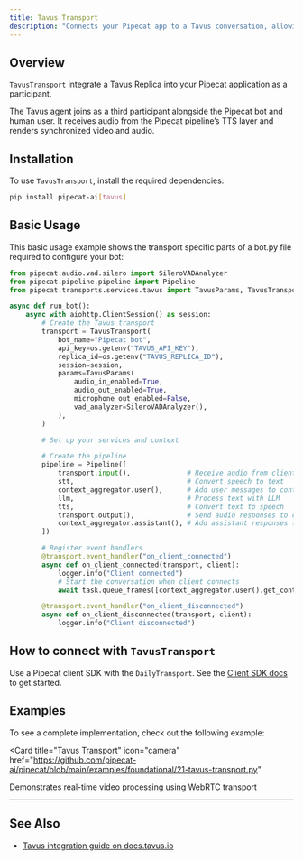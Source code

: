```yaml
---
title: Tavus Transport
description: "Connects your Pipecat app to a Tavus conversation, allowing the bot to join the same virtual room as the Tavus avatar and participants."
---
```


## Overview

`TavusTransport` integrate a Tavus Replica into your Pipecat application as a participant.

The Tavus agent joins as a third participant alongside the Pipecat bot and human user. It receives audio from the Pipecat pipeline’s TTS layer and renders synchronized video and audio.

## Installation

To use `TavusTransport`, install the required dependencies:

```bash
pip install pipecat-ai[tavus]
```

## Basic Usage

This basic usage example shows the transport specific parts of a bot.py file required to configure your bot:

```python
from pipecat.audio.vad.silero import SileroVADAnalyzer
from pipecat.pipeline.pipeline import Pipeline
from pipecat.transports.services.tavus import TavusParams, TavusTransport

async def run_bot():
    async with aiohttp.ClientSession() as session:
        # Create the Tavus transport
        transport = TavusTransport(
            bot_name="Pipecat bot",
            api_key=os.getenv("TAVUS_API_KEY"),
            replica_id=os.getenv("TAVUS_REPLICA_ID"),
            session=session,
            params=TavusParams(
                audio_in_enabled=True,
                audio_out_enabled=True,
                microphone_out_enabled=False,
                vad_analyzer=SileroVADAnalyzer(),
            ),
        )

        # Set up your services and context

        # Create the pipeline
        pipeline = Pipeline([
            transport.input(),              # Receive audio from client
            stt,                            # Convert speech to text
            context_aggregator.user(),      # Add user messages to context
            llm,                            # Process text with LLM
            tts,                            # Convert text to speech
            transport.output(),             # Send audio responses to client
            context_aggregator.assistant(), # Add assistant responses to context
        ])

        # Register event handlers
        @transport.event_handler("on_client_connected")
        async def on_client_connected(transport, client):
            logger.info("Client connected")
            # Start the conversation when client connects
            await task.queue_frames([context_aggregator.user().get_context_frame()])

        @transport.event_handler("on_client_disconnected")
        async def on_client_disconnected(transport, client):
            logger.info("Client disconnected")
```

## How to connect with `TavusTransport`

Use a Pipecat client SDK with the `DailyTransport`. See the [Client SDK docs](/client/js/transports/daily) to get started.

## Examples

To see a complete implementation, check out the following example:

<Card
title="Tavus Transport"
icon="camera"
href="https://github.com/pipecat-ai/pipecat/blob/main/examples/foundational/21-tavus-transport.py"
>
Demonstrates real-time video processing using WebRTC transport
</Card>

---

## See Also

- [Tavus integration guide on docs.tavus.io](https://docs.tavus.io/sections/integrations/pipecat#pipecat)

